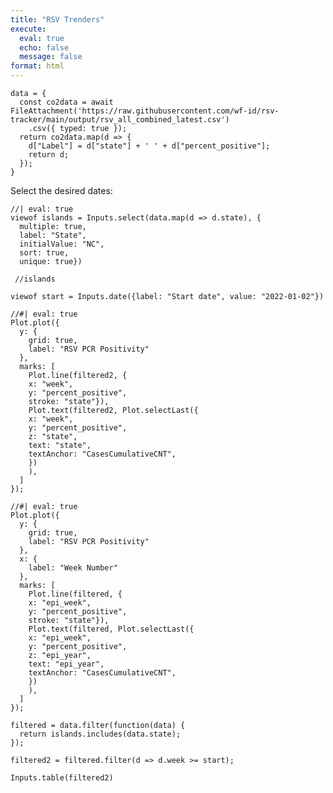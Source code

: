 ```yaml
---
title: "RSV Trenders"
execute:
  eval: true
  echo: false
  message: false
format: html
---
```




```ojs
data = {
  const co2data = await FileAttachment('https://raw.githubusercontent.com/wf-id/rsv-tracker/main/output/rsv_all_combined_latest.csv')
    .csv({ typed: true });
  return co2data.map(d => { 
    d["Label"] = d["state"] + ' ' + d["percent_positive"];
    return d; 
  });
}
```

Select the desired dates:

```ojs
//| eval: true
viewof islands = Inputs.select(data.map(d => d.state), {
  multiple: true, 
  label: "State", 
  initialValue: "NC",
  sort: true, 
  unique: true})
  
 //islands
```


```ojs
viewof start = Inputs.date({label: "Start date", value: "2022-01-02"})
```




```ojs
//#| eval: true
Plot.plot({
  y: {
    grid: true,
    label: "RSV PCR Positivity"
  },
  marks: [
    Plot.line(filtered2, {
    x: "week", 
    y: "percent_positive", 
    stroke: "state"}),
    Plot.text(filtered2, Plot.selectLast({
    x: "week",
    y: "percent_positive",
    z: "state",
    text: "state",
    textAnchor: "CasesCumulativeCNT",
    })
    ),
  ]
});
```


```ojs
//#| eval: true
Plot.plot({
  y: {
    grid: true,
    label: "RSV PCR Positivity"
  },
  x: {
    label: "Week Number"
  },
  marks: [
    Plot.line(filtered, {
    x: "epi_week", 
    y: "percent_positive", 
    stroke: "state"}),
    Plot.text(filtered, Plot.selectLast({
    x: "epi_week",
    y: "percent_positive",
    z: "epi_year",
    text: "epi_year",
    textAnchor: "CasesCumulativeCNT",
    })
    ),
  ]
});
```


```ojs
filtered = data.filter(function(data) {
  return islands.includes(data.state);
});
```

```ojs
filtered2 = filtered.filter(d => d.week >= start);
```


```ojs
Inputs.table(filtered2)
```
